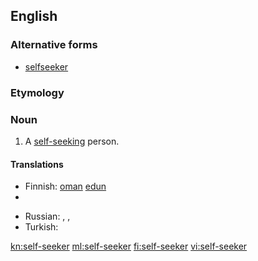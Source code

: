 ==English==

===Alternative forms===
* [[selfseeker]]

===Etymology===
{{prefix|self|seeker}}

===Noun===
{{en-noun}}

# A [[self-seeking]] person.

====Translations====
{{trans-top|a self-seeking person}}
* Finnish: [[oma#Finnish|oman]] [[etu#Finnish|edun]] {{t-|fi|tavoittelija}}
* {{trreq|fr}}
{{trans-mid}}
* Russian: {{t+|ru|рвач|m|tr=rvač|sc=Cyrl}}, {{t+|ru|шкурник|m|tr=škúrnik|sc=Cyrl}}, {{tø|ru|[[своекорыстный]] [[человек]]|m|tr=svojekorýstnyj čelovék|sc=Cyrl}}
* Turkish: {{t+|tr|çıkarcı}}
{{trans-bottom}}

[[kn:self-seeker]]
[[ml:self-seeker]]
[[fi:self-seeker]]
[[vi:self-seeker]]